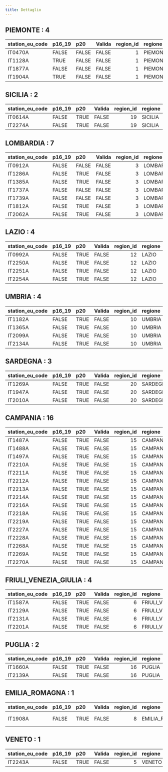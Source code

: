 ```yaml
---
title: Dettaglio
---
```



## PIEMONTE : 4


|station_eu_code |p16_19 |p20   |Valida | region_id|regione  |provincia   |
|:---------------|:------|:-----|:------|---------:|:--------|:-----------|
|IT0470A         |FALSE  |FALSE |FALSE  |         1|PIEMONTE |Torino      |
|IT1128A         |TRUE   |FALSE |FALSE  |         1|PIEMONTE |Torino      |
|IT1877A         |FALSE  |FALSE |FALSE  |         1|PIEMONTE |Torino      |
|IT1904A         |TRUE   |FALSE |FALSE  |         1|PIEMONTE |Alessandria |


## SICILIA : 2


|station_eu_code |p16_19 |p20  |Valida | region_id|regione |provincia |
|:---------------|:------|:----|:------|---------:|:-------|:---------|
|IT0614A         |FALSE  |TRUE |FALSE  |        19|SICILIA |Siracusa  |
|IT2274A         |FALSE  |TRUE |FALSE  |        19|SICILIA |Agrigento |


## LOMBARDIA : 7


|station_eu_code |p16_19 |p20   |Valida | region_id|regione   |provincia |
|:---------------|:------|:-----|:------|---------:|:---------|:---------|
|IT0912A         |FALSE  |FALSE |FALSE  |         3|LOMBARDIA |Pavia     |
|IT1286A         |FALSE  |TRUE  |FALSE  |         3|LOMBARDIA |Lodi      |
|IT1385A         |FALSE  |TRUE  |FALSE  |         3|LOMBARDIA |Brescia   |
|IT1737A         |FALSE  |FALSE |FALSE  |         3|LOMBARDIA |Brescia   |
|IT1739A         |FALSE  |FALSE |FALSE  |         3|LOMBARDIA |Cremona   |
|IT1812A         |FALSE  |TRUE  |FALSE  |         3|LOMBARDIA |Lecco     |
|IT2062A         |FALSE  |TRUE  |FALSE  |         3|LOMBARDIA |Bergamo   |


## LAZIO : 4


|station_eu_code |p16_19 |p20  |Valida | region_id|regione |provincia |
|:---------------|:------|:----|:------|---------:|:-------|:---------|
|IT0992A         |FALSE  |TRUE |FALSE  |        12|LAZIO   |Frosinone |
|IT2250A         |FALSE  |TRUE |FALSE  |        12|LAZIO   |Roma      |
|IT2251A         |FALSE  |TRUE |FALSE  |        12|LAZIO   |Roma      |
|IT2254A         |FALSE  |TRUE |FALSE  |        12|LAZIO   |Roma      |


## UMBRIA : 4


|station_eu_code |p16_19 |p20  |Valida | region_id|regione |provincia |
|:---------------|:------|:----|:------|---------:|:-------|:---------|
|IT1182A         |FALSE  |TRUE |FALSE  |        10|UMBRIA  |Perugia   |
|IT1365A         |FALSE  |TRUE |FALSE  |        10|UMBRIA  |Terni     |
|IT2099A         |FALSE  |TRUE |FALSE  |        10|UMBRIA  |Perugia   |
|IT2134A         |FALSE  |TRUE |FALSE  |        10|UMBRIA  |Terni     |


## SARDEGNA : 3


|station_eu_code |p16_19 |p20  |Valida | region_id|regione  |provincia |
|:---------------|:------|:----|:------|---------:|:--------|:---------|
|IT1269A         |FALSE  |TRUE |FALSE  |        20|SARDEGNA |Cagliari  |
|IT1947A         |FALSE  |TRUE |FALSE  |        20|SARDEGNA |Cagliari  |
|IT2010A         |FALSE  |TRUE |FALSE  |        20|SARDEGNA |Sassari   |


## CAMPANIA : 16


|station_eu_code |p16_19 |p20  |Valida | region_id|regione  |provincia |
|:---------------|:------|:----|:------|---------:|:--------|:---------|
|IT1487A         |FALSE  |TRUE |FALSE  |        15|CAMPANIA |Caserta   |
|IT1488A         |FALSE  |TRUE |FALSE  |        15|CAMPANIA |Caserta   |
|IT1497A         |FALSE  |TRUE |FALSE  |        15|CAMPANIA |Napoli    |
|IT2210A         |FALSE  |TRUE |FALSE  |        15|CAMPANIA |Avellino  |
|IT2211A         |FALSE  |TRUE |FALSE  |        15|CAMPANIA |Napoli    |
|IT2212A         |FALSE  |TRUE |FALSE  |        15|CAMPANIA |Napoli    |
|IT2213A         |FALSE  |TRUE |FALSE  |        15|CAMPANIA |Salerno   |
|IT2214A         |FALSE  |TRUE |FALSE  |        15|CAMPANIA |Salerno   |
|IT2216A         |FALSE  |TRUE |FALSE  |        15|CAMPANIA |Napoli    |
|IT2218A         |FALSE  |TRUE |FALSE  |        15|CAMPANIA |Caserta   |
|IT2219A         |FALSE  |TRUE |FALSE  |        15|CAMPANIA |Napoli    |
|IT2227A         |FALSE  |TRUE |FALSE  |        15|CAMPANIA |Avellino  |
|IT2228A         |FALSE  |TRUE |FALSE  |        15|CAMPANIA |Benevento |
|IT2268A         |FALSE  |TRUE |FALSE  |        15|CAMPANIA |Salerno   |
|IT2269A         |FALSE  |TRUE |FALSE  |        15|CAMPANIA |Salerno   |
|IT2270A         |FALSE  |TRUE |FALSE  |        15|CAMPANIA |Napoli    |


## FRIULI_VENEZIA_GIULIA : 4


|station_eu_code |p16_19 |p20  |Valida | region_id|regione               |provincia |
|:---------------|:------|:----|:------|---------:|:---------------------|:---------|
|IT1587A         |FALSE  |TRUE |FALSE  |         6|FRIULI_VENEZIA_GIULIA |Gorizia   |
|IT2129A         |FALSE  |TRUE |FALSE  |         6|FRIULI_VENEZIA_GIULIA |Gorizia   |
|IT2131A         |FALSE  |TRUE |FALSE  |         6|FRIULI_VENEZIA_GIULIA |Gorizia   |
|IT2201A         |FALSE  |TRUE |FALSE  |         6|FRIULI_VENEZIA_GIULIA |Pordenone |


## PUGLIA : 2


|station_eu_code |p16_19 |p20  |Valida | region_id|regione |provincia |
|:---------------|:------|:----|:------|---------:|:-------|:---------|
|IT1660A         |FALSE  |TRUE |FALSE  |        16|PUGLIA  |Taranto   |
|IT2139A         |FALSE  |TRUE |FALSE  |        16|PUGLIA  |Brindisi  |


## EMILIA_ROMAGNA : 1


|station_eu_code |p16_19 |p20  |Valida | region_id|regione        |provincia     |
|:---------------|:------|:----|:------|---------:|:--------------|:-------------|
|IT1908A         |FALSE  |TRUE |FALSE  |         8|EMILIA_ROMAGNA |Forli'-Cesena |


## VENETO : 1


|station_eu_code |p16_19 |p20  |Valida | region_id|regione |provincia |
|:---------------|:------|:----|:------|---------:|:-------|:---------|
|IT2243A         |FALSE  |TRUE |FALSE  |         5|VENETO  |Verona    |

